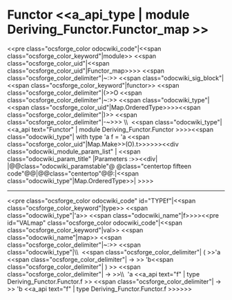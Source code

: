 =Functor <<a_api_type | module Deriving_Functor.Functor_map >> =
<<pre class="ocsforge_color odocwiki_code"|<<span class="ocsforge_color_keyword"|module>> <<span class="ocsforge_color_uid"|<<span class="ocsforge_color_uid"|Functor_map>>>> <<span class="ocsforge_color_delimiter"|~:>> <<span class="odocwiki_sig_block"|<<span class="ocsforge_color_keyword"|functor>> <<span class="ocsforge_color_delimiter"|(>>O <<span class="ocsforge_color_delimiter"|~:>> <<span class="odocwiki_type"|<<span class="ocsforge_color_uid"|Map.OrderedType>>>><<span class="ocsforge_color_delimiter"|)>> <<span class="ocsforge_color_delimiter"|-~>>> \\  <<span class="odocwiki_type"|<<a_api text="Functor" | module Deriving_Functor.Functor >>>><<span class="odocwiki_type"| with type 'a f = 'a <<span class="ocsforge_color_uid"|Map.Make>>(O).t>>>>>><<div class="odocwiki_module_param_list" | <<span class="odocwiki_param_title" |Parameters :>><<div|
|@@class="odocwiki_paramstable"@ @class="centertop fifteen code"@@{{{O}}}|@@class="centertop"@@:|<<span class="odocwiki_type"|Map.OrderedType>>|
>>>>

----
<<pre class="ocsforge_color odocwiki_code" id="TYPEf"|<<span class="ocsforge_color_keyword"|type>> <<span class="odocwiki_type"|'a>> <<span class="odocwiki_name"|f>>>><<pre id="VALmap" class="ocsforge_color odocwiki_code"|<<span class="ocsforge_color_keyword"|val>> <<span class="odocwiki_name"|map>> <<span class="ocsforge_color_delimiter"|~:>> <<span class="odocwiki_type"|\\  <<span class="ocsforge_color_delimiter"| ( >>'a <<span class="ocsforge_color_delimiter"| -> >> 'b<<span class="ocsforge_color_delimiter"| ) >> <<span class="ocsforge_color_delimiter"| -> >>\\  'a <<a_api text="f" | type Deriving_Functor.Functor.f >> <<span class="ocsforge_color_delimiter"| -> >> 'b <<a_api text="f" | type Deriving_Functor.Functor.f >>>>>>